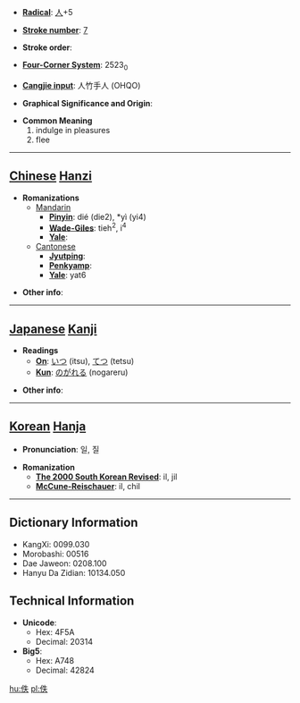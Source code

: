 * '''[[Wiktionary:Chinese radical index| Radical]]''': [[Wiktionary:Chinese radical index 人|人]]+5

* '''[[Wiktionary:Chinese total strokes index|Stroke number]]''': [[Wiktionary:Chinese total strokes index 7|7]]

* '''Stroke order''': 

* '''[[Wiktionary:Chinese four corner index|Four-Corner System]]''': 2523<sub>0</sub>

* '''[[Wiktionary:Chinese Cangjie index|Cangjie input]]''': 人竹手人 (OHQO)

* '''Graphical Significance and Origin''': 

* '''Common Meaning'''
*#indulge in pleasures
*# flee


----

== [[Chinese]] [[Hanzi]] ==

* '''Romanizations'''
** [[Mandarin]]
*** '''[[Pinyin]]''': dié (die2), *yì (yi4)
*** '''[[Wade-Giles]]''': tieh<sup>2</sup>, i<sup>4</sup>
*** '''[[Yale]]''': 
**[[Cantonese]]
***'''[[Jyutping]]''':
***'''[[Penkyamp]]''': 
***'''[[Yale]]''': yat6

* '''Other info''': 

----

== [[Japanese]] [[Kanji]] ==

* '''Readings'''
** '''[[On]]''': [[いつ]] (itsu), [[てつ]] (tetsu)
** '''[[Kun]]''': [[のがれる]] (nogareru)

* '''Other info''':  

----

== [[Korean]] [[Hanja]] ==

* '''Pronunciation''': 일, 질

* '''Romanization'''
** '''[[The 2000 South Korean Revised Romanization|The 2000 South Korean Revised]]''': il, jil
** '''[[McCune-Reischauer]]''': il, chil

----

== Dictionary Information ==

* KangXi: 0099.030
* Morobashi: 00516
* Dae Jaweon: 0208.100
* Hanyu Da Zidian: 10134.050

== Technical Information ==

* '''Unicode''':
** Hex: 4F5A
** Decimal: 20314
* '''Big5''':
** Hex: A748
** Decimal: 42824

[[hu:佚]]
[[pl:佚]]